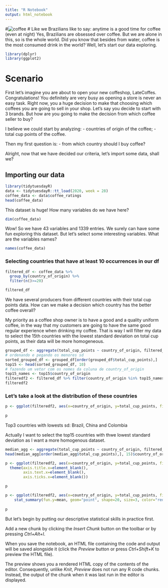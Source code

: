 ```yaml
---
title: "R Notebook"
output: html_notebook
---
```

#![coffee](/home/beatriz/R_training/docs/coffee_project/istockphoto-1177900338-612x612.jpg)
# Like we Brazilians like to say: anytime is a good time for coffee (even at night)
Yes, Brazilians are obsessed over coffee. But we are alone in this, so is the whole world.
Did you know that besides from water, coffee is the most consumed drink in the world?
Well, let's start our data exploring.
```r
library(dplyr)
library(ggplot2)
```
# Scenario
First let's imagine you are about to open your new coffeshop, LateCoffes. Congratulations! You definitely are very busy as opening a store is never an easy task. Right now, you a huge decision to make that choosing which coffees you are going to sell in your shop. Let's say you decide to start with 3 brands. But how are you going to make the decision from which coffee seller to buy?

I believe we could start by analyzing:
- countries of origin of the coffee;
- total cup points of the coffee.

Then my first question is:
- from which country should I buy coffee?

Alright, now that we have decided our criteria, let's import some data, shall we?

## Importing our data
```r
library(tidytuesdayR)
data <- tidytuesdayR::tt_load(2020, week = 28)
coffee_data <- data$coffee_ratings
head(coffee_data)
```
This dataset is huge! How many variables do we have here?
```r
dim(coffee_data)
```
Wow! So we have 43 variables and 1339 entries. We surely can have some fun exploring this dataset. But let's select some interesting variables.
What are the variables names?

```r
names(coffee_data)
```

### Selecting countries that have at least 10 occurrences in our df
```r
filtered_df <- coffee_data %>%
  group_by(country_of_origin) %>%
  filter(n()>=20)

filtered_df

```
We have several producers from different countries with their total cup points data. How can we make a decision which country has the better coffee overall? 

My priority as a coffee shop owner is to have a good and a quality uniform coffee, in the way that my customers are going to have the same good regular experience when drinking my coffee. That is way I will filter my data to select the 15th countries with the lowest standard deviation on total cup points, as their data will be more homogeneous.
```r
grouped_df <- aggregate(total_cup_points ~ country_of_origin, filtered_df, sd)
# ordenando e pegando os menores sd
sorted_grouped_df <- grouped_df[order(grouped_df$total_cup_points),]
top15 <- head(sorted_grouped_df, 10)
# fazendo um vetor com os nomes da coluna de country_of_origin
top15_names <- top15$country_of_origin
filteredf2 <- filtered_df %>% filter(country_of_origin %in% top15_names)
filteredf2
```
### Let's take a look at the distribution of these countries

```r
p <- ggplot(filteredf2, aes(x=country_of_origin, y=total_cup_points, fill=country_of_origin)) + geom_boxplot() + stat_summary(fun.y=mean, geom="point", shape=20, size=3, color="green", fill="green") + theme(axis.text.x = element_blank() )
  
p
```
Top3 countries with lowests sd: Brazil, China and Colombia







Actually I want to select the top15 countries with thwe lowest standard deviation as I want a more homogenous dataset.


```r
median_agg <- aggregate(total_cup_points ~ country_of_origin, filtered_df1, median)
head(median_agg[order(median_agg$total_cup_points),], 15)$country_of_origin
```

```r
p <- ggplot(filteredf2, aes(x=country_of_origin, y=total_cup_points, fill=country_of_origin)) + geom_violin() + 
  theme(axis.title.x=element_blank(),
        axis.text.x=element_blank(),
        axis.ticks.x=element_blank())

p
```
```r
p <- ggplot(filteredf2, aes(x=country_of_origin, y=total_cup_points, fill=country_of_origin)) + geom_boxplot() +
    stat_summary(fun.y=mean, geom="point", shape=20, size=3, color="red", fill="red")
    
p
```




But let's begin by putting our descriptive statistical skills in practice first.

Add a new chunk by clicking the *Insert Chunk* button on the toolbar or by pressing *Ctrl+Alt+I*.

When you save the notebook, an HTML file containing the code and output will be saved alongside it (click the *Preview* button or press *Ctrl+Shift+K* to preview the HTML file).

The preview shows you a rendered HTML copy of the contents of the editor. Consequently, unlike *Knit*, *Preview* does not run any R code chunks. Instead, the output of the chunk when it was last run in the editor is displayed.
